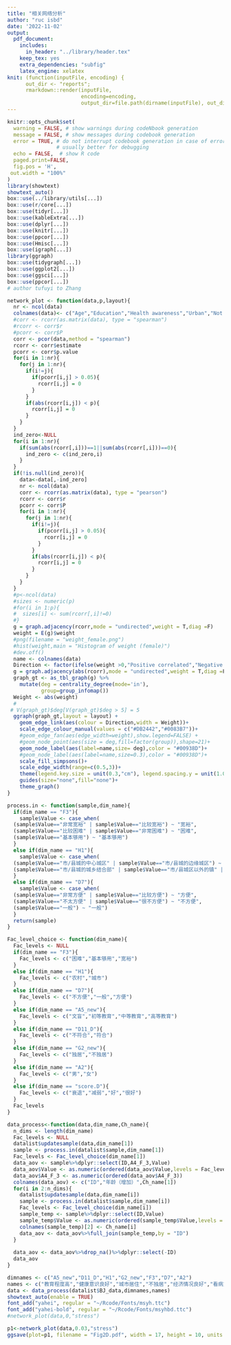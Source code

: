 ```yaml
---
title: "相关网络分析"
author: "ruc isbd"
date: '2022-11-02'
output:
  pdf_document:
    includes:
      in_header: "../library/header.tex"
    keep_tex: yes
    extra_dependencies: "subfig"
    latex_engine: xelatex
knit: (function(inputFile, encoding) {
      out_dir <- "reports";
      rmarkdown::render(inputFile,
                        encoding=encoding,
                        output_dir=file.path(dirname(inputFile), out_dir))})
---
```

```r
knitr::opts_chunk$set(
  warning = FALSE, # show warnings during codeNbook generation
  message = FALSE, # show messages during codebook generation
  error = TRUE, # do not interrupt codebook generation in case of errors,
                # usually better for debugging
  echo = FALSE,  # show R code
  paged.print=FALSE,
  fig.pos = 'H', 
 out.width = "100%"
)
library(showtext)
showtext_auto()
box::use(../library/utils[...])
box::use(r/core[...])
box::use(tidyr[...])
box::use(kableExtra[...])
box::use(dplyr[...])
box::use(knitr[...])
box::use(ppcor[...])
box::use(Hmisc[...])
box::use(igraph[...])
library(ggraph)
box::use(tidygraph[...])
box::use(ggplot2[...])
box::use(ggsci[...])
box::use(ppcor[...])
# author tufuyi to Zhang
```

```r

network_plot <- function(data,p,layout){
  nr <- ncol(data)
  colnames(data)<- c("Age","Education","Health awareness","Urban","Not alone","Economic situation","Convenient medical service","Female")
  #corr <- rcorr(as.matrix(data), type = "spearman")
  #rcorr <- corr$r
  #pcorr <- corr$P
  corr <- pcor(data,method = "spearman")
  rcorr <- corr$estimate
  pcorr <- corr$p.value
  for(i in 1:nr){
    for(j in 1:nr){
      if(i!=j){
        if(pcorr[i,j] > 0.05){
          rcorr[i,j] = 0
        }
      }
      if(abs(rcorr[i,j]) < p){
        rcorr[i,j] = 0
      }
    }
  }
  ind_zero<-NULL
  for(i in 1:nr){
    if(sum(abs(rcorr[,i]))==1||sum(abs(rcorr[,i]))==0){
      ind_zero <- c(ind_zero,i)
    }
  }
  if(!is.null(ind_zero)){
    data<-data[,-ind_zero]
    nr <- ncol(data)
    corr <- rcorr(as.matrix(data), type = "pearson")
    rcorr <- corr$r
    pcorr <- corr$P
    for(i in 1:nr){
      for(j in 1:nr){
        if(i!=j){
          if(pcorr[i,j] > 0.05){
            rcorr[i,j] = 0
          }
        }
        if(abs(rcorr[i,j]) < p){
          rcorr[i,j] = 0
        }
      }
    }
  }
  #p<-ncol(data)
  #sizes <- numeric(p)
  #for(i in 1:p){
  #  sizes[i] <- sum(rcorr[,i]!=0)
  #}
  g = graph.adjacency(rcorr,mode = "undirected",weight = T,diag =F)
  weight = E(g)$weight
  #png(filename = "weight_female.png")
  #hist(weight,main = "Histogram of weight (female)")
  #dev.off()
  name <- colnames(data)
  Direction <- factor(ifelse(weight >0,"Positive correlated","Negative correlated"),levels = c("Positive correlated","Negative correlated"))
  g = graph.adjacency(abs(rcorr),mode = "undirected",weight = T,diag =F)
  graph_gt <- as_tbl_graph(g) %>% 
    mutate(deg = centrality_degree(mode='in'),
           group=group_infomap())
  Weight <- abs(weight)
  #
 # V(graph_gt)$deg[V(graph_gt)$deg > 5] = 5
  ggraph(graph_gt,layout = layout) + 
    geom_edge_link(aes(colour = Direction,width = Weight))+
    scale_edge_colour_manual(values = c("#DB2442","#0083B7"))+
    #geom_edge_fan(aes(edge_width=weight),show.legend=FALSE) + 
    #geom_node_point(aes(size = deg,fill=factor(group)),shape=21)+ 
    geom_node_label(aes(label=name,size= deg),color = "#00938D")+
    #geom_node_label(aes(label=name,size=0.3),color = "#00938D")+
    scale_fill_simpsons()+
    scale_edge_width(range=c(0.5,3))+
    theme(legend.key.size = unit(0.3,"cm"), legend.spacing.y = unit(1.0, 'cm'))+
    guides(size="none",fill="none")+
    theme_graph()
}

process.in <- function(sample,dim_name){
  if(dim_name == "F3"){
    sample$Value <- case_when(
  (sample$Value=="非常宽裕" | sample$Value=="比较宽裕") ~ "宽裕",
  (sample$Value=="比较困难" | sample$Value=="非常困难") ~ "困难",
  (sample$Value=="基本够用") ~ "基本够用")
  }
  else if(dim_name == "H1"){
    sample$Value <- case_when(
  (sample$Value=="市/县城的中心城区" | sample$Value=="市/县城的边缘城区") ~ "城市",
  (sample$Value=="市/县城的城乡结合部" | sample$Value=="市/县城区以外的镇" | sample$Value=="农村") ~ "农村")
  }
  else if(dim_name == "D7"){
    sample$Value <- case_when(
  (sample$Value=="非常方便" | sample$Value=="比较方便") ~ "方便",
  (sample$Value=="不太方便" | sample$Value=="很不方便") ~ "不方便",
  (sample$Value=="一般") ~ "一般")
  }
  return(sample)
}

Fac_level_choice <- function(dim_name){
  Fac_levels <- NULL
  if(dim_name == "F3"){
    Fac_levels <- c("困难","基本够用","宽裕")
  }
  else if(dim_name == "H1"){
    Fac_levels <- c("农村","城市")
  }
  else if(dim_name == "D7"){
    Fac_levels <- c("不方便","一般","方便")
  }
  else if(dim_name == "A5_new"){
    Fac_levels <- c("文盲","初等教育","中等教育","高等教育")
  }
  else if(dim_name == "D11_D"){
    Fac_levels <- c("不符合","符合")
  }
  else if(dim_name == "G2_new"){
    Fac_levels <- c("独居","不独居")
  }
  else if(dim_name == "A2"){
    Fac_levels <- c("男","女")
  }
  else if(dim_name == "score.D"){
    Fac_levels <- c("衰退","减弱","好","很好")
  }
  Fac_levels
}

data_process<-function(data,dim_name,Ch_name){
  n_dims <- length(dim_name)
  Fac_levels <- NULL
  datalist$updatesample(data,dim_name[1])
  sample <- process.in(datalist$sample,dim_name[1])
  Fac_levels <- Fac_level_choice(dim_name[1])
  data_aov <- sample%>%dplyr::select(ID,A4_F_3,Value)
  data_aov$Value <- as.numeric(ordered(data_aov$Value,levels = Fac_levels))
  data_aov$A4_F_3 <- as.numeric(ordered(data_aov$A4_F_3))
  colnames(data_aov) <- c("ID","年龄（增加）",Ch_name[1])
  for(i in 2:n_dims){
    datalist$updatesample(data,dim_name[i])
    sample <- process.in(datalist$sample,dim_name[i])
    Fac_levels <- Fac_level_choice(dim_name[i])
    sample_temp <- sample%>%dplyr::select(ID,Value)
    sample_temp$Value <- as.numeric(ordered(sample_temp$Value,levels = Fac_levels))
    colnames(sample_temp)[2] <- Ch_name[i]
    data_aov <- data_aov%>%full_join(sample_temp,by = "ID")
  }
  
  data_aov <- data_aov%>%drop_na()%>%dplyr::select(-ID)
  data_aov
}
```



```r
dimnames <- c("A5_new","D11_D","H1","G2_new","F3","D7","A2")
names <- c("教育程度高","健康意识良好","城市居住","不独居","经济情况良好","看病方便","女性比例 ")
data <- data_process(datalist$BJ_data,dimnames,names)
showtext_auto(enable = TRUE)
font_add("yahei", regular = "~/Rcode/Fonts/msyh.ttc")
font_add("yahei-bold", regular = "~/Rcode/Fonts/msyhbd.ttc")
#network_plot(data,0,"stress")
```

```r
p1<-network_plot(data,0.03,"stress")
ggsave(plot=p1, filename = "Fig2D.pdf", width = 17, height = 10, units = "cm", dpi = 600)
```

